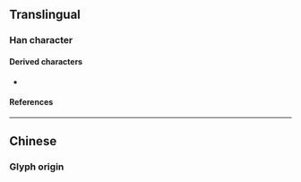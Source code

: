 {{also|岡|崗}}
{{character info/new}}
==Translingual==

===Han character===
{{Han char|rn=46|rad=山|as=04|sn=7|four=|canj=UBK|ids=⿱山冈}}

====Derived characters====
* {{l|mul|[[𭠽]], [[𭗂]]}}

====References====
{{Han ref|kx=0308.331|hdz=10763.090|uh=5C97}}

----

==Chinese==

===Glyph origin===
{{Han simp|崗|f=⿱䒑山|t=㐅}}
{{zh-see|崗}}